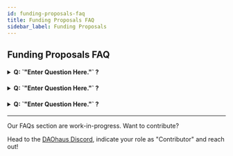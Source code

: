 ```yaml
---
id: funding-proposals-faq
title: Funding Proposals FAQ
sidebar_label: Funding Proposals
---
```


## Funding Proposals FAQ

<h4><details>
<summary> Q: `"Enter Question Here."` ?</summary>
  
<p>&nbsp;</p>
  
###### A: `"Enter Answer Here."`
  
</details></h4>

<h4><details>
<summary> Q: `"Enter Question Here."` ?</summary>
  
<p>&nbsp;</p>
  
###### A: `"Enter Answer Here."`
  
</details></h4>

<h4><details>
<summary> Q: `"Enter Question Here."` ?</summary>
  
<p>&nbsp;</p>
  
###### A: `"Enter Answer Here."`
  
</details></h4>
  
---

Our FAQs section are work-in-progress. Want to contribute? 

Head to the [DAOhaus Discord](https://discord.gg/bUd7HqMx), indicate your role as "Contributor" and reach out! 
